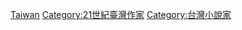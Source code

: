 [[Category:21世紀各國小說家|Taiwan]]
[[Category:21世紀臺灣作家|Category:21世紀臺灣作家]]
[[Category:台灣小說家|Category:台灣小說家]]